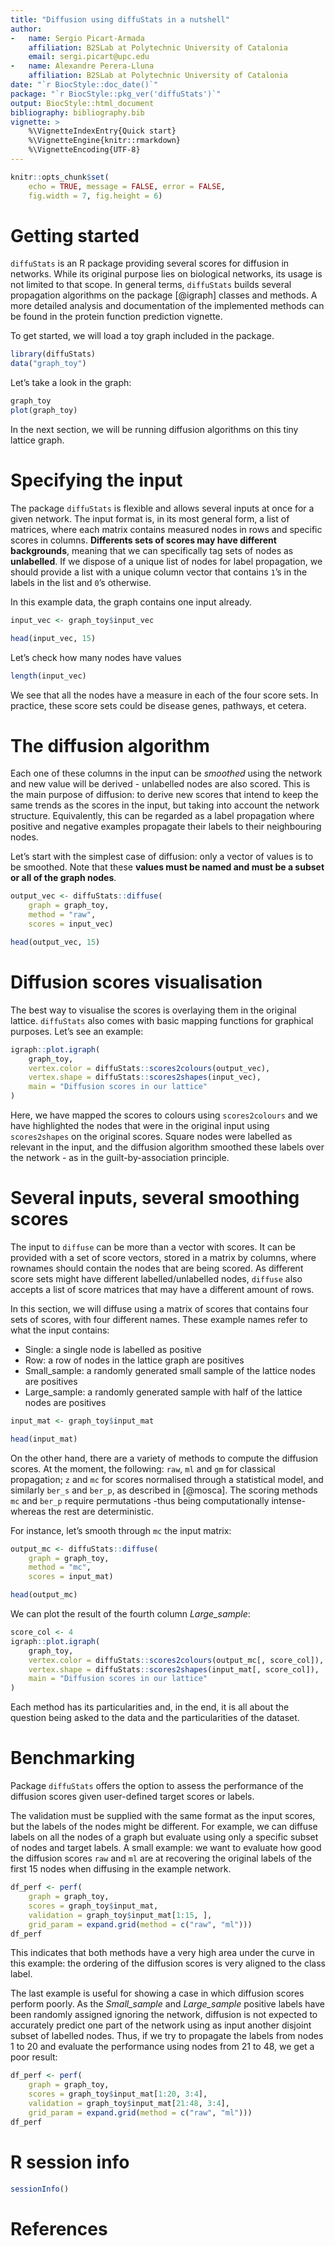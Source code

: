 ```yaml
---
title: "Diffusion using diffuStats in a nutshell"
author: 
-   name: Sergio Picart-Armada
    affiliation: B2SLab at Polytechnic University of Catalonia
    email: sergi.picart@upc.edu
-   name: Alexandre Perera-Lluna
    affiliation: B2SLab at Polytechnic University of Catalonia
date: "`r BiocStyle::doc_date()`"
package: "`r BiocStyle::pkg_ver('diffuStats')`"
output: BiocStyle::html_document
bibliography: bibliography.bib
vignette: >
    %\VignetteIndexEntry{Quick start}
    %\VignetteEngine{knitr::rmarkdown}
    %\VignetteEncoding{UTF-8}
---
```


```r
knitr::opts_chunk$set(
    echo = TRUE, message = FALSE, error = FALSE, 
    fig.width = 7, fig.height = 6)
```

# Getting started

`diffuStats` is an R package providing several scores 
for diffusion in networks. 
While its original purpose lies on biological networks, 
its usage is not limited to that scope. 
In general terms, `diffuStats` builds several propagation algorithms 
on the \code{igraph} package [@igraph] classes and methods. 
A more detailed analysis and documentation of the implemented 
methods can be found in the protein function prediction vignette. 

To get started, we will load a toy graph included in the package. 

```r
library(diffuStats)
data("graph_toy")
```

Let's take a look in the graph:

```r
graph_toy
plot(graph_toy)
```

In the next section, we will be running diffusion algorithms 
on this tiny lattice graph. 

# Specifying the input

The package `diffuStats` is flexible and allows 
several inputs at once for a given network. 
The input format is, in its most general form, 
a list of matrices, where each matrix contains 
measured nodes in rows and specific scores in columns. 
**Differents sets of scores may have different backgrounds**, 
meaning that we can specifically tag sets of nodes as **unlabelled**. 
If we dispose of a unique list of nodes for label propagation, 
we should provide a list with a unique column vector 
that contains `1`'s in the labels in the list and `0`'s otherwise.

In this example data, the graph contains one input already. 

```r
input_vec <- graph_toy$input_vec

head(input_vec, 15)
```

Let's check how many nodes have values

```r
length(input_vec)
```

We see that all the nodes have a measure in each of the four score sets. 
In practice, these score sets could be disease genes, pathways, et cetera.

# The diffusion algorithm

Each one of these columns in the input can be *smoothed* using the network 
and new value will be derived - unlabelled nodes are also scored. 
This is the main purpose of diffusion: to derive new scores that 
intend to keep the same trends as the scores in the input, 
but taking into account the network structure. 
Equivalently, this can be regarded as a label propagation where 
positive and negative examples propagate their labels to their 
neighbouring nodes.

Let's start with the simplest case of diffusion: 
only a vector of values is to be smoothed. 
Note that these 
**values must be named and must be a subset or all of the graph nodes**.

```r
output_vec <- diffuStats::diffuse(
    graph = graph_toy, 
    method = "raw", 
    scores = input_vec)

head(output_vec, 15)
```

# Diffusion scores visualisation

The best way to visualise the scores is overlaying 
them in the original lattice. 
`diffuStats` also comes with basic mapping functions 
for graphical purposes. 
Let's see an example:

```r
igraph::plot.igraph(
    graph_toy, 
    vertex.color = diffuStats::scores2colours(output_vec),
    vertex.shape = diffuStats::scores2shapes(input_vec),
    main = "Diffusion scores in our lattice"
)
```

Here, we have mapped the scores to colours using `scores2colours` 
and we have highlighted the nodes that were in the 
original input using `scores2shapes` on the original scores.
Square nodes were labelled as relevant in the input, 
and the diffusion algorithm smoothed these labels over the network - 
as in the guilt-by-association principle.

# Several inputs, several smoothing scores

The input to `diffuse` can be more than a vector with scores. 
It can be provided with a set of score vectors, stored in a matrix 
by columns, where rownames should contain 
the nodes that are being scored. 
As different score sets might have different labelled/unlabelled nodes,
`diffuse` also accepts a list of score matrices that may have 
a different amount of rows.

In this section, we will diffuse using a matrix of scores that 
contains four sets of scores, with four different names. 
These example names refer to what the input contains:

* Single: a single node is labelled as positive
* Row: a row of nodes in the lattice graph are positives
* Small_sample: a randomly generated small sample of the lattice nodes 
are positives
* Large_sample: a randomly generated sample with half of the lattice nodes 
are positives

```r
input_mat <- graph_toy$input_mat

head(input_mat)
```

On the other hand, there are a variety of methods 
to compute the diffusion scores. 
At the moment, the following: `raw`, `ml` and `gm` for 
classical propagation; `z` and `mc` for scores normalised 
through a statistical model, and similarly `ber_s` and `ber_p`, 
as described in [@mosca]. 
The scoring methods `mc` and `ber_p` require permutations 
-thus being computationally intense- 
whereas the rest are deterministic. 

For instance, let's smooth through `mc` the input matrix:

```r
output_mc <- diffuStats::diffuse(
    graph = graph_toy, 
    method = "mc", 
    scores = input_mat)

head(output_mc)
```

We can plot the result of the fourth column *Large_sample*:

```r
score_col <- 4
igraph::plot.igraph(
    graph_toy, 
    vertex.color = diffuStats::scores2colours(output_mc[, score_col]),
    vertex.shape = diffuStats::scores2shapes(input_mat[, score_col]),
    main = "Diffusion scores in our lattice"
)
```

Each method has its particularities and, in the end, 
it is all about the question being asked to the data and 
the particularities of the dataset. 

# Benchmarking

Package `diffuStats` offers the option to assess the performance
of the diffusion scores given user-defined target scores or labels. 

The validation must be supplied with the same format as 
the input scores, but 
the labels of the nodes might be different. 
For example, we can diffuse labels on all the nodes of a 
graph but evaluate using only a specific subset of nodes 
and target labels. 
A small example: we want to evaluate how good the diffusion scores 
`raw` and `ml` are at recovering the original labels of the 
first 15 nodes 
when diffusing in the example network. 

```r
df_perf <- perf(
    graph = graph_toy,
    scores = graph_toy$input_mat,
    validation = graph_toy$input_mat[1:15, ],
    grid_param = expand.grid(method = c("raw", "ml")))
df_perf
```

This indicates that both methods have a very high 
area under the curve in this example: the ordering of 
the diffusion scores is very aligned to the class label.

The last example is useful for showing a case in which diffusion 
scores perform poorly. 
As the *Small_sample* and *Large_sample* positive labels have been 
randomly assigned ignoring the network, diffusion is not expected 
to accurately predict one part of the network using as input another disjoint 
subset of labelled nodes. 
Thus, if we try to propagate the labels from nodes $1$ to $20$ and 
evaluate the performance using nodes from $21$ to $48$, 
we get a poor result:

```r
df_perf <- perf(
    graph = graph_toy,
    scores = graph_toy$input_mat[1:20, 3:4],
    validation = graph_toy$input_mat[21:48, 3:4],
    grid_param = expand.grid(method = c("raw", "ml")))
df_perf
```

# R session info {.unnumbered}

```r
sessionInfo()
```

# References
